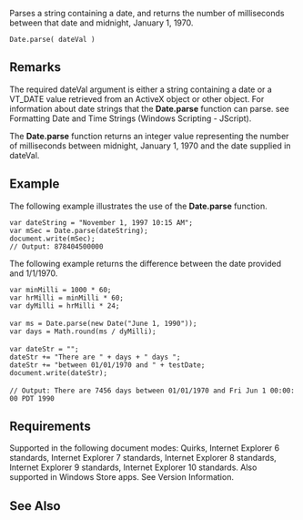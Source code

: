 Parses a string containing a date, and returns the number of milliseconds between that date and midnight, January 1, 1970.

 Date.parse( dateVal )

==Remarks==
The required dateVal argument is either a string containing a date or a VT_DATE value retrieved from an ActiveX object or other object. For information about date strings that the '''Date.parse''' function can parse. see Formatting Date and Time Strings (Windows Scripting - JScript).

The '''Date.parse''' function returns an integer value representing the number of milliseconds between midnight, January 1, 1970 and the date supplied in dateVal.


==Example==
The following example illustrates the use of the '''Date.parse''' function.

 var dateString = "November 1, 1997 10:15 AM";
 var mSec = Date.parse(dateString);
 document.write(mSec);
 // Output: 878404500000
The following example returns the difference between the date provided and 1/1/1970.

 var minMilli = 1000 * 60;    
 var hrMilli = minMilli * 60;
 var dyMilli = hrMilli * 24;
 
 var ms = Date.parse(new Date("June 1, 1990"));
 var days = Math.round(ms / dyMilli);
 
 var dateStr = "";
 dateStr += "There are " + days + " days ";
 dateStr += "between 01/01/1970 and " + testDate;
 document.write(dateStr);
 
 // Output: There are 7456 days between 01/01/1970 and Fri Jun 1 00:00:00 PDT 1990

==Requirements==
Supported in the following document modes: Quirks, Internet Explorer 6 standards, Internet Explorer 7 standards, Internet Explorer 8 standards, Internet Explorer 9 standards, Internet Explorer 10 standards. Also supported in Windows Store apps. See Version Information.


==See Also==

              
